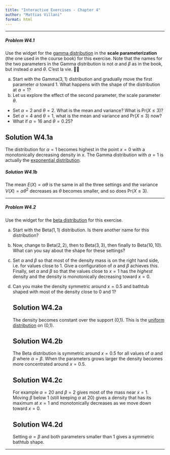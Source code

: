 ```yaml
---
title: "Interactive Exercises - Chapter 4"
author: "Mattias Villani"
format: html
---
```


------------------------------------------------------------------------

##### **Problem W4.1**

Use the widget for the [gamma distribution](https://observablehq.com/@mattiasvillani/gamma-distribution?collection=@mattiasvillani/stm) in the **scale parameterization** (the one used in the course book) for this exercise. Note that the names for the two parameters in the Gamma distribution is not $\alpha$ and $\beta$ as in the book, but instead $\alpha$ and $\theta$. C'est la vie. 🤷‍♂️

a)  Start with the $\mathrm{Gamma}(3,1)$ distribution and gradually move the first parameter $\alpha$ toward 1. What happens with the shape of the distribution at $\alpha = 1$?
b)  Let us explore the effect of the second parameter, the scale parameter $\theta$.

-   Set $\alpha=2$ and $\theta=2$. What is the mean and variance? What is $\mathrm{Pr}(X\leq 3)$?
-   Set $\alpha=4$ and $\theta=1$, what is the mean and variance and $\mathrm{Pr}(X\leq 3)$ now?
-   What if $\alpha=16$ and $\theta=0.25$?

::: {.callout-note collapse="true" appearance="minimal" icon="false"}
## Solution W4.1a

The distribution for $\alpha = 1$ becomes highest in the point $x=0$ with a monotonically decreasing density in $x$. The Gamma distribution with $\alpha = 1$ is actually the [exponential distribution](https://observablehq.com/@mattiasvillani/exponential-distribution?collection=@mattiasvillani/stm).
:::

::: {.callout-note collapse="true" appearance="simple" icon="false"}
##### Solution W4.1b

The mean $E(X)= \alpha \theta$ is the same in all the three settings and the variance $V(X)=\alpha \theta^2$ decreases as $\theta$ becomes smaller, and so does $\mathrm{Pr}(X\leq 3)$.
:::

------------------------------------------------------------------------

##### **Problem W4.2**

Use the widget for the [beta distribution](https://observablehq.com/@mattiasvillani/beta-distribution?collection=@mattiasvillani/stm) for this exercise.

a)  Start with the $\mathrm{Beta}(1,1)$ distribution. Is there another name for this distribution?

b)  Now, change to $\mathrm{Beta}(2,2)$, then to $\mathrm{Beta}(3,3)$, then finally to $\mathrm{Beta}(10,10)$. What can you say about the shape for these settings?

c)  Set $\alpha$ and $\beta$ so that most of the density mass is on the right hand side, i.e. for values close to 1. Give a configuration of $\alpha$ and $\beta$ achieves this. Finally, set $\alpha$ and $\beta$ so that the values close to $x=1$ has the *highest* density and the density is monotonically decreasing toward $x=0$.

d)  Can you make the density symmetric around $x=0.5$ and bathtub shaped with most of the density close to 0 and 1?

    ::: {.callout-note collapse="true" appearance="minimal" icon="false"}
    ## Solution W4.2a

    The density becomes constant over the support (0,1). This is the [uniform distribution](https://observablehq.com/@mattiasvillani/uniform-distribution?collection=@mattiasvillani/stm) on (0,1).
    :::

    ::: {.callout-note collapse="true" appearance="minimal" icon="false"}
    ## Solution W4.2b

    The Beta distribution is symmetric around $x=0.5$ for all values of $\alpha$ and $\beta$ where $\alpha=\beta$. When the parameters grows larger the density becomes more concentrated around $x=0.5$.
    :::

    ::: {.callout-note collapse="true" appearance="simple" icon="false"}
    ## Solution W4.2c

    For example $\alpha =20$ and $\beta=2$ gives most of the mass near $x=1$. Moving $\beta$ below 1 (still keeping $\alpha$ at 20) gives a density that has its maximum at $x=1$ and monotonically decreases as we move down toward $x=0$.
    :::

    ::: {.callout-note collapse="true" appearance="minimal" icon="false"}
    ## Solution W4.2d

    Setting $\alpha=\beta$ and both parameters smaller than 1 gives a symmetric bathtub shape.
    :::

------------------------------------------------------------------------
